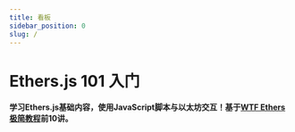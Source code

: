```yaml
---
title: 看板
sidebar_position: 0
slug: /
---
```


# Ethers.js 101 入门

**学习Ethers.js基础内容，使用JavaScript脚本与以太坊交互！基于[WTF Ethers极简教程](https://github.com/WTFAcademy/WTF-Ethers)前10讲。**

